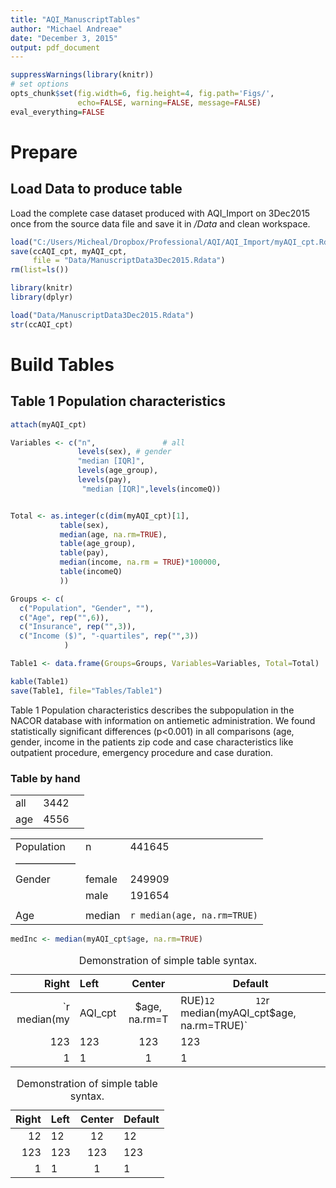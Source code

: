 ```yaml
---
title: "AQI_ManuscriptTables"
author: "Michael Andreae"
date: "December 3, 2015"
output: pdf_document
---
```


```r
suppressWarnings(library(knitr))
# set options
opts_chunk$set(fig.width=6, fig.height=4, fig.path='Figs/',
               echo=FALSE, warning=FALSE, message=FALSE)
eval_everything=FALSE
```

# Prepare

## Load Data to produce table

Load the complete case dataset produced with AQI_Import  on 3Dec2015 once from the source data file and save it in */Data* and clean workspace.

```r
load("C:/Users/Micheal/Dropbox/Professional/AQI/AQI_Import/myAQI_cpt.Rdata")
save(ccAQI_cpt, myAQI_cpt, 
     file = "Data/ManuscriptData3Dec2015.Rdata")
rm(list=ls())
```

```r
library(knitr)
library(dplyr)
```

```r
load("Data/ManuscriptData3Dec2015.Rdata")
str(ccAQI_cpt)
```

# Build Tables

\newpage

## Table 1 Population characteristics


```r
attach(myAQI_cpt)

Variables <- c("n",               # all
               levels(sex), # gender
               "median [IQR]",
               levels(age_group), 
               levels(pay),
                "median [IQR]",levels(incomeQ))


Total <- as.integer(c(dim(myAQI_cpt)[1], 
           table(sex),
           median(age, na.rm=TRUE),
           table(age_group),
           table(pay),
           median(income, na.rm = TRUE)*100000,
           table(incomeQ)
           ))

Groups <- c(
  c("Population", "Gender", ""),
  c("Age", rep("",6)),
  c("Insurance", rep("",3)),
  c("Income ($)", "-quartiles", rep("",3))
            )

Table1 <- data.frame(Groups=Groups, Variables=Variables, Total=Total)

kable(Table1)
save(Table1, file="Tables/Table1")
```

Table 1 Population characteristics describes the subpopulation in the NACOR database with information on antiemetic administration. We found statistically significant differences (p<0.001) in all comparisons (age, gender, income in the patients zip code and case characteristics like outpatient procedure, emergency procedure and case duration.

### Table by hand

|     |      |   |
|-----|------|---|
| all | 3442 |   |
| age | 4556 |   |

|     |      |   |
|-----|------|---|
|Population | n | 441645 |
|------------------|
|Gender | female | 249909 |
| | male | 191654 |
||||
| Age | median | `r median(age, na.rm=TRUE)` |


```r

medInc <- median(myAQI_cpt$age, na.rm=TRUE)
```


\newpage 

  Right     Left     Center     Default
-------     ------ ----------   -------
`r median(myAQI_cpt$age, na.rm=TRUE)`     12        12            `r median(myAQI_cpt$age, na.rm=TRUE)`
    123     123       123          123
      1     1          1             1

Table:  Demonstration of simple table syntax.

  Right     Left     Center     Default
-------     ------ ----------   -------
     12     12        12            12
    123     123       123          123
      1     1          1             1

Table:  Demonstration of simple table syntax.